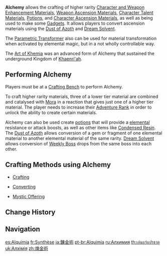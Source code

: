 {{Terminology Infobox
|image        = UI Alchemy.png
|type         = Game Systems
}}
{{Description|Laws of the universe interact with one another, creating this wondrous world. Seven elements of the world come together, weaving your journey. Through this ancient and mythical practice, can you create your own world with all things you've gathered on your journey?}}
'''Alchemy''' allows the crafting of higher rarity [[Character and Weapon Enhancement Material]]s, [[Weapon Ascension Materials]], [[Character Talent Materials]], [[Potions]], and [[Character Ascension Materials]], as well as being used to make some [[Gadgets]]. It allows players to convert ascension materials using the [[Dust of Azoth]] and [[Dream Solvent]].

The [[Parametric Transformer]] also can be used for material transformation when activated by elemental magic, but in a not wholly controllable way.

The [[Art of Khemia]] was an advanced form of Alchemy that sustained the underground Kingdom of [[Khaenri'ah]].

==Performing Alchemy==
Players must be at a [[Crafting Bench]] to perform Alchemy.

To craft higher rarity materials, three of a lower tier material are combined and catalysed with [[Mora]] in a reaction that gives just one of a higher tier material. The player needs to increase their [[Adventure Rank]] in order to unlock the ability to create certain materials.

Alchemy can also be used create [[potions]] that will provide a [[element]]al resistance or attack boosts, as well as other items like [[Condensed Resin]]. The [[Dust of Azoth]] allows conversion of a gem or fragment of one elemental material to another elemental material of the same rarity. [[Dream Solvent]] allows conversion of [[Weekly Boss]] drops from the same boss into each other.

==Crafting Methods using Alchemy==
{{Main|Crafting Methods}}
* {{Icon|Crafting Small|30}} [[Crafting]]
* {{Icon|Converting Small|30}} [[Converting]]
* {{Icon|Mystic Offering Small|30}} [[Mystic Offering]]

==Change History==
{{Change History|1.0}}

==Navigation==
{{Game Systems Navbox|Other}}

[[es:Alquimia]]
[[fr:Synthèse]]
[[ja:錬金術]]
[[pt-br:Alquimia]]
[[ru:Алхимия]]
[[th:เล่นแร่แปรธาตุ]]
[[uk:Алхімія]]
[[zh:煉金術]]